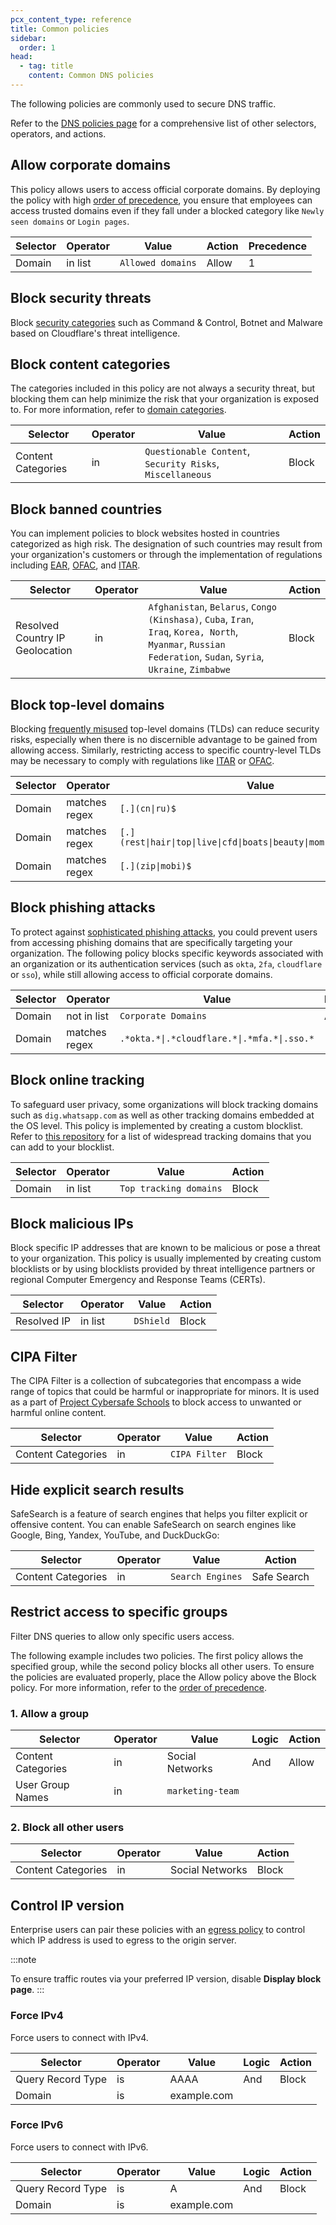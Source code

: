 ```yaml
---
pcx_content_type: reference
title: Common policies
sidebar:
  order: 1
head:
  - tag: title
    content: Common DNS policies
---
```



The following policies are commonly used to secure DNS traffic.

Refer to the [DNS policies page](/cloudflare-one/policies/gateway/dns-policies/) for a comprehensive list of other selectors, operators, and actions.

## Allow corporate domains

This policy allows users to access official corporate domains. By deploying the policy with high [order of precedence](/cloudflare-one/policies/gateway/order-of-enforcement/#order-of-precedence), you ensure that employees can access trusted domains even if they fall under a blocked category like `Newly seen domains` or `Login pages`.

| Selector | Operator | Value             | Action | Precedence |
| -------- | -------- | ----------------- | ------ | ---------- |
| Domain   | in list  | `Allowed domains` | Allow  | 1          |

## Block security threats

Block [security categories](/cloudflare-one/policies/gateway/domain-categories/#security-categories) such as Command & Control, Botnet and Malware based on Cloudflare's threat intelligence. <Render file="gateway/policies/block-security-categories" product="cloudflare-one" />

## Block content categories

The categories included in this policy are not always a security threat, but blocking them can help minimize the risk that your organization is exposed to. For more information, refer to [domain categories](/cloudflare-one/policies/gateway/domain-categories/).

| Selector           | Operator | Value                                                     | Action |
| ------------------ | -------- | --------------------------------------------------------- | ------ |
| Content Categories | in       | `Questionable Content`, `Security Risks`, `Miscellaneous` | Block  |

<Render file="gateway/policies/block-applications" product="cloudflare-one" />

## Block banned countries

You can implement policies to block websites hosted in countries categorized as high risk. The designation of such countries may result from your organization's customers or through the implementation of regulations including [EAR](https://www.tradecompliance.pitt.edu/embargoed-and-sanctioned-countries), [OFAC](https://orpa.princeton.edu/export-controls/sanctioned-countries), and [ITAR](https://www.tradecompliance.pitt.edu/embargoed-and-sanctioned-countries).

| Selector                        | Operator | Value                                                                                                                                                          | Action |
| ------------------------------- | -------- | -------------------------------------------------------------------------------------------------------------------------------------------------------------- | ------ |
| Resolved Country IP Geolocation | in       | `Afghanistan`, `Belarus`, `Congo (Kinshasa)`, `Cuba`, `Iran`, `Iraq`, `Korea, North`, `Myanmar`, `Russian Federation`, `Sudan`, `Syria`, `Ukraine`, `Zimbabwe` | Block  |

## Block top-level domains

Blocking [frequently misused](https://www.spamhaus.org/statistics/tlds/) top-level domains (TLDs) can reduce security risks, especially when there is no discernible advantage to be gained from allowing access. Similarly, restricting access to specific country-level TLDs may be necessary to comply with regulations like [ITAR](https://www.tradecompliance.pitt.edu/embargoed-and-sanctioned-countries) or [OFAC](https://orpa.princeton.edu/export-controls/sanctioned-countries).

| Selector | Operator      | Value                                                                 | Logic | Action |
| -------- | ------------- | --------------------------------------------------------------------- | ----- | ------ |
| Domain   | matches regex | `[.](cn\|ru)$`                                                        | Or    | Block  |
| Domain   | matches regex | `[.](rest\|hair\|top\|live\|cfd\|boats\|beauty\|mom\|skin\|okinawa)$` | Or    |        |
| Domain   | matches regex | `[.](zip\|mobi)$`                                                     |       |        |

## Block phishing attacks

To protect against [sophisticated phishing attacks](https://blog.cloudflare.com/2022-07-sms-phishing-attacks/), you could prevent users from accessing phishing domains that are specifically targeting your organization. The following policy blocks specific keywords associated with an organization or its authentication services (such as `okta`, `2fa`, `cloudflare` or `sso`), while still allowing access to official corporate domains.

| Selector | Operator      | Value                                       | Logic | Action |
| -------- | ------------- | ------------------------------------------- | ----- | ------ |
| Domain   | not in list   | `Corporate Domains`                         | And   | Block  |
| Domain   | matches regex | `.*okta.*\|.*cloudflare.*\|.*mfa.*\|.sso.*` |       |        |

## Block online tracking

To safeguard user privacy, some organizations will block tracking domains such as `dig.whatsapp.com` as well as other tracking domains embedded at the OS level. This policy is implemented by creating a custom blocklist. Refer to [this repository](https://github.com/nextdns/native-tracking-domains/tree/28991a0d5b2ab6d35588a74af82162ea7caff420/domains) for a list of widespread tracking domains that you can add to your blocklist.

| Selector | Operator | Value                  | Action |
| -------- | -------- | ---------------------- | ------ |
| Domain   | in list  | `Top tracking domains` | Block  |

## Block malicious IPs

Block specific IP addresses that are known to be malicious or pose a threat to your organization. This policy is usually implemented by creating custom blocklists or by using blocklists provided by threat intelligence partners or regional Computer Emergency and Response Teams (CERTs).

| Selector    | Operator | Value     | Action |
| ----------- | -------- | --------- | ------ |
| Resolved IP | in list  | `DShield` | Block  |

## CIPA Filter

The CIPA Filter is a collection of subcategories that encompass a wide range of topics that could be harmful or inappropriate for minors. It is used as a part of [Project Cybersafe Schools](/fundamentals/reference/policies-compliances/cybersafe/) to block access to unwanted or harmful online content.

| Selector           | Operator | Value         | Action |
| ------------------ | -------- | ------------- | ------ |
| Content Categories | in       | `CIPA Filter` | Block  |

## Hide explicit search results

SafeSearch is a feature of search engines that helps you filter explicit or offensive content. You can enable SafeSearch on search engines like Google, Bing, Yandex, YouTube, and DuckDuckGo:

| Selector           | Operator | Value            | Action      |
| ------------------ | -------- | ---------------- | ----------- |
| Content Categories | in       | `Search Engines` | Safe Search |

<Render file="gateway/policies/policies-optional" />

## Restrict access to specific groups

Filter DNS queries to allow only specific users access.

The following example includes two policies. The first policy allows the specified group, while the second policy blocks all other users. To ensure the policies are evaluated properly, place the Allow policy above the Block policy. For more information, refer to the [order of precedence](/cloudflare-one/policies/gateway/order-of-enforcement/#order-of-precedence).

### 1. Allow a group

| Selector           | Operator | Value            | Logic | Action |
| ------------------ | -------- | ---------------- | ----- | ------ |
| Content Categories | in       | Social Networks  | And   | Allow  |
| User Group Names   | in       | `marketing-team` |       |        |

### 2. Block all other users

| Selector           | Operator | Value           | Action |
| ------------------ | -------- | --------------- | ------ |
| Content Categories | in       | Social Networks | Block  |

## Control IP version

Enterprise users can pair these policies with an [egress policy](/cloudflare-one/policies/gateway/egress-policies/) to control which IP address is used to egress to the origin server.

:::note

To ensure traffic routes via your preferred IP version, disable **Display block page**.
:::

### Force IPv4

Force users to connect with IPv4.

| Selector          | Operator | Value       | Logic | Action |
| ----------------- | -------- | ----------- | ----- | ------ |
| Query Record Type | is       | AAAA        | And   | Block  |
| Domain            | is       | example.com |       |        |

### Force IPv6

Force users to connect with IPv6.

| Selector          | Operator | Value       | Logic | Action |
| ----------------- | -------- | ----------- | ----- | ------ |
| Query Record Type | is       | A           | And   | Block  |
| Domain            | is       | example.com |       |        |
